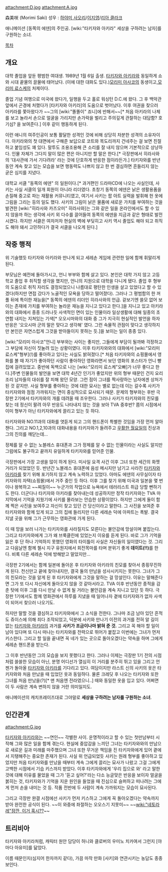 attachment:D.jpg 
attachment:A.jpg 

森美咲 (Morimi Saki)
성우 : [[하야미 사오리]]/[[이지영]]/[[리아 클라크]]

애니메이션 [동쪽의 에덴]의 주인공. 
[wiki:"타키자와 아키라" 세상을 구하려는 남자]를 구원하는 소녀.

[[목차]]
== 개요 ==
대학 졸업을 앞둔 평범한 여대생. 1989년 1월 6일 출생. [[타키자와 아키라]]와 동일하게 쇼와 시대 끝물의 끌물에 태어났다. (이에 대한 대화도 있다.)[[모리미 아사코]]의 동생이고,[[모리미 료스케]]의 처제이다.

졸업 기념 여행으로 미국에 왔다가, 일행을 두고 홀로 워싱턴 D.C.에 왔다. 그 후 백악관 앞에서 곤경에 처했다가 [타키자와 아키라]의 도움으로 벗어났다. 이후 여권을 찾으러 아키라를 쫓아왔다가 ~~그의 [wiki:"똘똘이" 죠니]에 반해서~~[* 처음 아키라의 나체를 보고 놀라서 손으로 얼굴을 가리지만 손가락을 벌리고 주의깊게 관찰하는 대담함? 호기심? 을 보여준다.] 이후 같이 행동하게 된다. 

이런 애니의 여주인공이 보통 활달한 성격인 것에 비해 상당히 차분한 성격의 소유자이다. 아키라와의 첫 대면에서 구해준 보답으로 코트와 목도리까지 건네주는 걸 보면 친절하고 붙임성도 꽤 있다. 말투도 조용조용해 큰 소리를 잘 내지 않으며 기본적으로 상냥하다. 인물 자체가 그다지 말이 많은 편은 아니지만 할 말은 한다.[* 극장판에서 히라사와의 '대사관에 가서 기다려라' 라는 것에 단호하게 반응한 점이라든가.] 타키자와를 반년동안 계속 찾고 있는 모습을 보면 행동력도 나쁘지 않고 한 번 결심하면 흔들리지 않는 굳은 심지를 지녔다.

대학교 서클 "동쪽의 에덴" 의 일원이다.[* 과거편인 드라마CD에 나오는 사실인데, 사키는 사실 서클의 일개 회원이 아니라 리더였다. 초창기 동쪽의 에덴은 낡은 생활용품을 손질해 중고로 파는 재활용 커뮤니티였고, 여기서 사키는 팝 아트 실력을 발휘해 헌 옷에 그림을 그리는 등의 일도 했다. 사키의 그림이 낡은 물품에 새로운 가치를 부여하는 것을 발견한 [wiki:"히라사와 카즈오미" 히라사와]는 그와 같은 일을 온라인에서도 할 수 있지 않을까 하는 생각에 사키 외 다수를 끌어들여 동쪽의 에덴을 지금과 같은 형태로 발전시켰다. 하지만 서클은 여차저차 현실의 벽에 부딪히고 사키 역시 졸업도 해야 되고 취직도 해야 돼서 고민하다가 결국 서클을 나오게 된다.]


== 작중 행적 ==
위 기술했듯 타키자와 아키라와 만나게 되고 세레손 게임에 관련한 일에 함께 휘말리게 된다. 

부모님은 예전에 돌아가시고, 언니 부부와 함께 살고 있다. 본인은 대학 가지 않고 고등학교 졸업 후 취직할 생각을 했지만, 언니의 지원으로 대학을 다니게 됐다. 졸업 후 형부의 도움으로 취직 자리도 결정되었으니 나름대로 평탄한 인생을 살고 있었다고 할 수 있겠다(하지만 면접 갔다가 노골적인 모욕을 당하고 떨어졌다). 그러나 그 평범함의 한 꺼풀 뒤에 특이한 재능을[* 동쪽의 에덴의 리더인 히라사와의 언급. 겉보기엔 쓸모 없어 보이는 존재에 가치를 부여하는 놀라운 재능을 지니고 있다고 한다.]을 지니고 있고 아키라와의 대화에서 종종 드러나듯 사색적인 면이 있는 인물이라 일상생활에 대해 일종의 초연함 내지는 지쳐있는 기색[* 오오시마와의 대화 중 그가 지극히 현실적인 발언을 하자 반응은 '오오시마 군의 말은 맞다고 생각해' 였다. 그런 속물적 관점이 맞다고 생각하지만 본인은 자연스럽게 그것을 받아들이지 못하는 듯.]을 보이는 일이 종종 있다. 

[wiki:"모리미 아사코"언니] 부부와는 사이는 좋지만, 그들에게 부담이 될까봐 걱정하고 그 부담에 자신이 짓눌려 있는 상황이였다. 이후 타키자와와의 대화에서 [wiki:"모리미 료스케"형부](!)를 좋아하고 있다는 사실도 밝혀졌다.[* 처음 타키자와의 쇼핑몰에서 영화를 볼 때 자기가 좋아하던 사람이 좋아하던 영화라면서 보던 영화의 포스터가 언니 빵집에 걸려있었고. 중반에 독백으로 나는 [wiki:"모리미 료스케"오빠]가 너무 좋다고 한다.]주변 인물들의 발언을 보면 대학 4년간 인기가 좋았지만 위의 형부 때문인 건지 요리조리 남자들의 대쉬를 잘 피해 왔던 모양. 그런 점이 그녀를 짝사랑하는 남자에겐 상처가 된 것 같지만. 사실 형부를 좋아하는 것에 대한 묘사는 별로 없는데 이는 갈수록 사키가 타키자와와 점점 가까워지는 면이 중심적으로 묘사되기 때문. 문제의 형부와는 후반 극장판 2기에서 타키자와의 개를 데려올 때 조우한다. 그러나 사키가 타키자와의 친모를 찾는 데 정신이 팔려 아무 반응도 나타내지 않는 것을 보아 TVA 중후반? 쯤의 시점에서 이미 형부가 아닌 타키자와에게 끌리고 있는 듯 하다.

타키자와와 NO.11과의 대화를 엿듣게 되고 그의 핸드폰이 특별한 것임을 가장 먼저 알아챈다. 그리고 NO.1,2,10과의 대화내용을 타키자와가 들려주고 [[우활한 월요일]]의 진상과 그의 진의를 깨닫는데...

정체를 알 수 없는 노블레스 휴대폰과 그가 정체를 알 수 없는 인물이라는 사실도 알지만 그럼에도 불구하고 끝까지 유일하게 타키자와를 믿어준 인물. 

극장판에서 가장 고생을 많이 하게 된다. 미사일 요격 사건 이후 그녀 또한 세간의 화젯거리가 되었었던 듯. 반년간 노블레스 휴대폰에 음성 메시지만 남기고 사라진 [[타키자와 아키라]]를 찾기 위해 포기하지 않고 계속 노력하고 있었다. 아마도 에덴의 사무실이자 타키자와의 자택(쇼핑몰)에서 거주 중인 듯 하다. 이후 그를 찾기 위해 미국과 일본을 몇 번이나 왕복하고 ~~찌질이~~ 누군가의 작업으로 뉴욕에서 테러리스트 취급 당할 뻔하기도 한다. 더군다나 타키자와 아키라를 찾아내는데 성공하지만 정작 타키자와는 TVA 마지막에서 기억을 지웠기에 사키를 몰라보는 안습한 상황이었다. 하지만 그에게 둘이 함께 찍은 사진을 보여주고 자신이 찾고 있던 건 당신이라고 말한다. 그 사진을 보여준 후 타키자와와 함께 있게 되고 그의 집에 들리지만 다른 세레손 덕에 아파트는 폭발. 결국 지낼 곳을 위해 그가 근무하는 영화관에 가게 된다. 

이 때 망을 보러 나가는 타키자와를 사라질지도 모른다는 불안감에 망설이며 붙잡는다. 그리고 타키자와에게 그가 왜 브룩클린에 있었는지 이유를 듣게 된다. 바로 그가 기억을 잃은 후 단 하나 기억하지 못했던 영화의 타이틀이 사실은 자신들의 일이였다는 것. 그리고 다음날엔 함께 첼시 지구 유원지에서 회전목마를 타며 분위기 좋게 '''데이트(!!)'''를 한다. 비록 다른 세레손 덕에 방해받고 말았지만...

극장판 2기에서는 함께 일본에 돌아온 후 타키자와 아키라의 친모를 찾아서 종횡무진하게 된다. 천신만고 끝에 찾아내지만, 결국 둘의 만남을 성사시키지는 못한다. 그녀가 그의 친모라는 것을 알게 된 후 타키자와에게 그것을 말하는 걸 망설인다. 이유는 말해준다면 그가 또 다시 자신에게 돌아오지 않을 것 같아서라고. TVA 이후 반년동안 종적을 감춘 탓에 이후 그를 다시 만날 수 없게 될 거라는 불안감을 계속 지니고 있던 듯 하다. 극장판 1기에서도 함께 영화관에서 하루를 지냈을 때 일어나자 곁에 타키자와가 없자 사색이 되어서 찾으러 나오기도. 

하지만 말할 것을 결심하고 타키자와에서 그 소식을 전한다. 그나마 조금 남아 있던 흔적도 쥬이스에 의해 죄다 조작되었고, 덕분에 사키와 만나기 이전의 과거를 전혀 알 길이 없는 [[타키자와 아키라]]의 과거를 '''사키가 조금이나마 밝혀 준 것.''' 그리고 꼭 해야 할 일이 남아 있다며 또 다시 떠나는 타키자와를 전력으로 뛰어가 붙잡고 이번에는 그녀가 먼저 키스한다. 그리고 할 일을 끝내면 꼭 네가 있는 곳으로 돌아오겠다는 약속을 하며 그에게 세레손 핸드폰을 받는다. 

그 이후 반년동안 그의 모습을 보지 못했다고 한다. 그러나 이제는 극장판 1기 전의 시점처럼 쓸쓸한 모습이 아닌, 분명 어디선가 열심히 이 거리를 분주히 뛰고 있을 그리고 언젠가 돌아올 [[타키자와 아키라]]를 기다리고 있다. 여담이지만 라스트 신의 사키의 옷은 타키자와와 처음 만났을 때 입었던 옷과 동일하다. 물론 크레딧 후 나오는 타키자와 또한 그녀를 처음 만났을(?)[* 맨 처음엔 전라였으니..] 때와 동일한 옷을 입고 있다. 어쩌면 이 두 사람은 계속 변하지 않을 거란 의미일지도. 

애니메이션의 캐치프레이즈대로 그야말로 '''세상을 구하려는 남자를 구원하는 소녀'''.  

== 인간관계 ==
attachment:G.jpg

[[타키자와 아키라]]와는 ~~연인~~ 각별한 사이. 운명적이라고 할 수 있는 첫만남부터 시작해 그와 많은 일을 함께 겪는다. 현실에 중압감을 느끼던 그녀는 타키자와와의 만남으로 새로운 길과 미래를 마주했으며 그녀 또한 무거운 책임을 진 타키자와에게 있어  곁에서 지탱해주는 중요한 존재가 된다. 사실 위 언급되었듯 사키는 원래 형부를 좋아하고 있었지만 처음 타키자와를 만났을 때부터 계속 그에게 끌리는 묘사가 나왔고 그걸 그에게 고백한 시점에서 기습 키스까지 받았다. 이후 타키자와에게 '우리 집으로 와' 라고 말한 것에 대해 이유를 물었을 때 그가 '듣고 싶어?'라는 다소 능글맞은 반응을 보이자 얼굴을 붉히는 것, 타키자와가 기억을 지운 원인을 들었을 때 진심으로 슬퍼하고 떠나려는 그에게 먼저 손을 내미는 것 등. 작품 전반에 두 사람이 계속 가까워지는 모습이 묘사된다.

그리고 극장판 완결 시점에선 사키가 먼저 키스하고 그에게 꼭 돌아오겠다는 약속까지 받아 완전한 공식이 된다. ~~이 와중에 좌절하는 오오스기 지못미~~ ~~[[wiki:"네토라레"잠깐, 이거 혹시??]]~~

== 트리비아 ==
타키자와 아키라처럼, 캐릭터 원안 담당이 허니와 클로버의 우미노 치카여서 그런지 [야마다 아유미]를 닮았다.

이름 때문인지(심지어 한자까지 같다), 가끔 마작 만화 [사키]와 연관시키는 농담도 종종 보인다.
